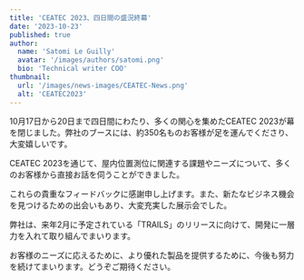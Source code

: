 ```yaml
---
title: 'CEATEC 2023、四日間の盛況終幕'
date: '2023-10-23'
published: true
author:
  name: 'Satomi Le Guilly'
  avatar: '/images/authors/satomi.png'
  bio: 'Technical writer COO'
thumbnail:
  url: '/images/news-images/CEATEC-News.png'
  alt: 'CEATEC2023'
---
```


10月17日から20日まで四日間にわたり、多くの関心を集めたCEATEC 2023が幕を閉じました。弊社のブースには、約350名ものお客様が足を運んでくださり、大変嬉しいです。

CEATEC 2023を通じて、屋内位置測位に関連する課題やニーズについて、多くのお客様から直接お話を伺うことができました。

これらの貴重なフィードバックに感謝申し上げます。また、新たなビジネス機会を見つけるための出会いもあり、大変充実した展示会でした。

弊社は、来年2月に予定されている「TRAILS」のリリースに向けて、開発に一層力を入れて取り組んでまいります。

お客様のニーズに応えるために、より優れた製品を提供するために、今後も努力を続けてまいります。どうぞご期待ください。
